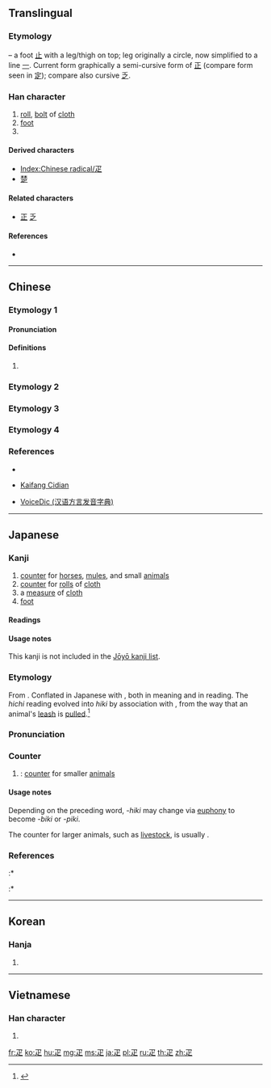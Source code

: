 {{character info/new}}
{{also|匹|正|辵}}
==Translingual==
{{stroke order|type=animate}}
{{stroke order|type=alternative}}

===Etymology===
{{Han etyl}}
{{liushu|p}} – a foot [[止]] with a leg/thigh on top; leg originally a circle, now simplified to a line [[一]]. Current form graphically a semi-cursive form of [[正]] (compare form seen in [[定]]); compare also cursive [[乏]].

===Han character===
{{Han char|rn=103|rad=疋|as=00|sn=5|four=17801|canj=NYO|ids=⿱乛龰}}

# [[roll]], [[bolt]] of [[cloth]]
# [[foot]]
# {{mul-kangxi radical-def}}

====Derived characters====
* [[Index:Chinese radical/疋]]
* [[楚]]

====Related characters====
* [[正]] [[乏]]

====References====
* {{Han ref|kx=0767.160|dkj=21994|dj=1177.180|hdz=42749.010|uh=758B|ud=30091|bh=A5D4|bd=42452}}

----

==Chinese==

===Etymology 1===
{{zh-forms}}

====Pronunciation====
{{zh-pron
|m=shū
|c=so1
|h=pfs=
|mn=su
|w=
|mc=y
|oc=y
|ma=|ma2=
|cat=
}}

====Definitions====
{{zh-hanzi}}

# {{zh-classifier|bolts of cloth}}

===Etymology 2===
{{zh-see|雅|v}}

===Etymology 3===
{{zh-see|匹|v}}

===Etymology 4===
{{zh-see|正|v}}

===References===
* {{R:twedu|A02657}}
* {{qualifier|Min Nan}} [http://kaifangcidian.com/han/minnan/%E7%96%8B Kaifang Cidian]
* [http://cn.voicedic.com VoiceDic (汉语方言发音字典)]

----

==Japanese==

===Kanji===
{{ja-kanji|grade=|rs=疋00}}

# [[counter]] for [[horse]]s, [[mule]]s, and small [[animal]]s
# [[counter]] for [[roll]]s of [[cloth]]
# a [[measure]] of [[cloth]]
# [[foot]] {{qualifier|rare}}

====Readings====
{{ja-readings
|goon=[[げ]] (ge), [[しょ]] (sho), [[ひち]] (hichi)
|kanon=[[が]] (ga), [[そ]] (so), [[ひつ]] (hitsu)
|kanyoon=[[ひき]] (hiki)
|kun=[[あし]] (ashi)
}}

====Usage notes====
This kanji is not included in the [[w:Jōyō_kanji|Jōyō kanji list]].

===Etymology===
{{ja-kanjitab|yomi=o|ひき}}
From {{etyl|ltc|ja|sort=ひき}} {{m|zh|疋|tr=srjo||foot; roll of cloth}}. Conflated in Japanese with {{etyl|ltc|-}} {{m|zh|匹|tr=phjit||counter for horses and mules; counter for rolls of cloth}}, both in meaning and in reading. The ''hichi'' reading evolved into ''hiki'' by association with {{m|ja|引き|tr=hiki||pulling}}, from the way that an animal's [[leash]] is [[pull]]ed.<ref name="KDJ">{{R:Kokugo Dai Jiten}}</ref>

===Pronunciation===
{{ja-pron|yomi=kanyo|ひき}}

===Counter===
{{ja-pos|ひき|counter}}

# {{alternative form of|lang=ja|sort=ひき|匹}}: [[counter]] for smaller [[animal]]s
#: {{ja-usex|猫三'''匹'''を飼っています。|ねこ さん'''びき''' を かって います。|I have three cats.}}

====Usage notes====
Depending on the preceding word, ''-hiki'' may change via [[euphony]] to become ''-biki'' or ''-piki''.

The counter for larger animals, such as [[livestock]], is usually {{m|ja|頭|tr=tō||head}}.

===References===
<references/>
:* {{R:Daijirin}}
:* {{R:Daijisen}}

----

==Korean==

===Hanja===
{{ko-hanja|hangeul=[[필]], [[소]]|eumhun=|rv=pil, so|mr=p'il, so|y=phil, so}}

# {{defn|lang=ko|sort=疋00}}

----

==Vietnamese==

===Han character===
{{vi-readings|rs=疋00| hanviet = [[sất]], [[thất]], [[sơ]]}}

# {{defn|lang=vi|sort=疋00}}

[[Category:CJKV radicals| ]]

[[fr:疋]]
[[ko:疋]]
[[hu:疋]]
[[mg:疋]]
[[ms:疋]]
[[ja:疋]]
[[pl:疋]]
[[ru:疋]]
[[th:疋]]
[[zh:疋]]